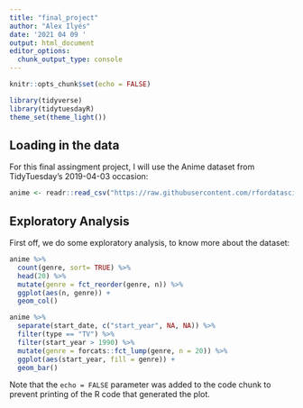 ```yaml
---
title: "final_project"
author: "Alex Ilyés"
date: '2021 04 09 '
output: html_document
editor_options: 
  chunk_output_type: console
---
```


```r

knitr::opts_chunk$set(echo = FALSE)

library(tidyverse)
library(tidytuesdayR)
theme_set(theme_light())
```

## Loading in the data

For this final assingment project, I will use the Anime dataset from TidyTuesday's 2019-04-03 occasion:

```r

anime <- readr::read_csv("https://raw.githubusercontent.com/rfordatascience/tidytuesday/master/data/2019/2019-04-23/tidy_anime.csv")

```

## Exploratory Analysis

First off, we do some exploratory analysis, to know more about the dataset:

```r

anime %>%
  count(genre, sort= TRUE) %>%
  head(20) %>%
  mutate(genre = fct_reorder(genre, n)) %>%
  ggplot(aes(n, genre)) +
  geom_col()

```

```r

anime %>%
  separate(start_date, c("start_year", NA, NA)) %>%
  filter(type == "TV") %>%
  filter(start_year > 1990) %>%
  mutate(genre = forcats::fct_lump(genre, n = 20)) %>%
  ggplot(aes(start_year, fill = genre)) +
  geom_bar()

```

Note that the `echo = FALSE` parameter was added to the code chunk to prevent printing of the R code that generated the plot.

